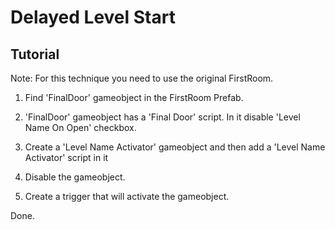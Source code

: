 # Delayed Level Start

## Tutorial

Note: For this technique you need to use the original FirstRoom.

1. Find 'FinalDoor' gameobject in the FirstRoom Prefab.

2. 'FinalDoor' gameobject has a 'Final Door' script. In it disable 'Level Name On Open' checkbox.

3. Create a 'Level Name Activator' gameobject and then add a 'Level Name Activator' script in it

4. Disable the gameobject.

5. Create a trigger that will activate the gameobject.

Done.
